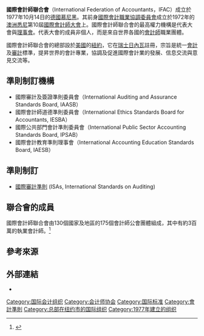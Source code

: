 {{Infobox organization
|name         =國際會計師聯合會<br>International Federation of Accountants
|bgcolor      = <!-- header background color -->
|fgcolor      = <!-- header text color -->
|image        = International Federation of Accountants logo.png
|image_border = |size         = <!-- default 200 -->
|alt          = IFAC Logo
|caption      =
|map          = BlankMap-World.svg
|msize        = <!-- map size, optional, default 200px -->
|malt         = <!-- map alt text -->
|mcaption     = <!-- optional -->
|abbreviation = IFAC
|motto        = Strengthening Organizations, Advancing Economies
|formation    = {{Start date and years ago|1977|10|07}}
|extinction   = <!-- date of extinction, optional -->
|type         = 國際組織
|status       = 依瑞士法律成立的協會
|purpose      = 強化全球會計職能
|headquarters = [[紐約市|紐約市]], {{Flag | United States}}
|location     = [[日內瓦|日內瓦]], {{Flag | Switzerland}}
|coords       = <!-- Coordinates of location using a coordinates template -->
|region_served = 全球130個國家（地區）
|membership   = 175
|language     = 英語
|leader_title = CEO
|leader_name  = Fayezul Choudhury（2013年2月）
|leader_title2 = 總裁
|leader_name2  = Olivia Kirtley（2014年11月）
|main_organ   = 議會制
|parent_organization = <!-- if one -->
|affiliations = <!-- if any -->
|num_staff    =
|num_volunteers =
|budget       =
|website      = http://www.ifac.org
|remarks      = }}
'''國際會計師聯合會'''（International Federation of Accountants，IFAC）成立於1977年10月14日的[[德國|德國]][[慕尼黑|慕尼黑]]。其前身[[國際會計職業協調委員會|國際會計職業協調委員會]]成立於1972年的[[澳洲|澳洲]][[悉尼|悉尼]]第10屆[[國際會計師大會|國際會計師大會]]上。國際會計師聯合會的最高權力機構是代表大會與[[理事會|理事會]]。代表大會的成員非個人，而是來自世界各國的[[會計師|會計師]]職業團體。

國際會計師聯合會的總部設於[[美國|美國]]的[[紐約|紐約]]，它在[[瑞士|瑞士]][[日內瓦|日內瓦]]註冊，宗旨是統一[[會計|會計]]及[[審計|審計]]標準，提昇世界的會計專業，協調及促進國際會計業的發展、信息交流與意見交流等。

==準則制訂機構==
*國際審計及簽證準則委員會（International Auditing and Assurance Standards Board, IAASB）
*國際會計師道德準則委員會（International Ethics Standards Board for Accountants, IESBA）
*國際公共部門會計準則委員會（International Public Sector Accounting Standards Board, IPSAB）
*國際會計教育準則理事會（International Accounting Education Standards Board, IAESB）
==準則制訂==
*[[國際審計準則|國際審計準則]] (ISAs, International Standards on Auditing)

==聯合會的成員==
國際會計師聯合會由130個國家及地區的175個會計師公會團體組成，其中有約3百萬的執業會計師。<ref>{{cite web|url=http://www.ifac.org/about-ifac/membership|title=Membership|publisher=International Federation of Accountants|language=en|date=2015年11月7日|location=New York|accessdate=2016年6月24日|archive-date=2019年6月23日|archive-url=https://web.archive.org/web/20190623043156/http://www.ifac.org/about-ifac/membership|dead-url=no}}</ref>

==參考來源==
{{reflist}}

==外部連結==
*{{official|http://www.ifac.org/}}{{en}}

[[Category:国际会计组织|Category:国际会计组织]]
[[Category:会计师协会|Category:会计师协会]]
[[Category:国际标准|Category:国际标准]]
[[Category:會計準則|Category:會計準則]]
[[Category:总部在纽约市的国际组织|Category:总部在纽约市的国际组织]]
[[Category:1977年建立的组织|Category:1977年建立的组织]]